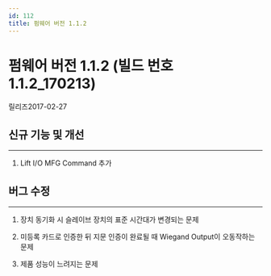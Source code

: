 ```yaml
---
id: 112
title: 펌웨어 버전 1.1.2
---
```


# 펌웨어 버전 1.1.2 (빌드 번호 1.1.2_170213)

릴리즈<Separator/>2017-02-27

## 신규 기능 및 개선

---

1. Lift I/O MFG Command 추가

## 버그 수정

---

<BugLists>

1. 장치 동기화 시 슬레이브 장치의 표준 시간대가 변경되는 문제

1. 미등록 카드로 인증한 뒤 지문 인증이 완료될 때 Wiegand Output이 오동작하는 문제

1. 제품 성능이 느려지는 문제

</BugLists>
